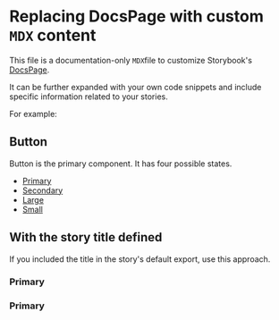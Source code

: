 # Replacing DocsPage with custom `MDX` content

This file is a documentation-only `MDX`file to customize Storybook's [DocsPage](https://storybook.js.org/docs/react/writing-docs/docs-page#replacing-docspage).

It can be further expanded with your own code snippets and include specific information related to your stories.

For example:


## Button

Button is the primary component. It has four possible states.
- [Primary](#primary)
- [Secondary](#secondary)
- [Large](#large)
- [Small](#small)

## With the story title defined

If you included the title in the story's default export, use this approach.

### Primary

<Canvas withSource="open">
    <Story id="ant-antbutton--primary" />
    <Story id="ant-antbutton--primary" />
    <Story id="ant-antbutton--primary" />
    <Story id="ant-antbutton--primary" />
</Canvas>

### Primary

<Story id="designsystem-components-button--secondary" />




